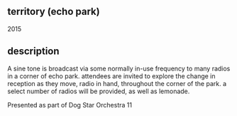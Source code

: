 <Cover src="thumb.jpg" />

## territory (echo park)
2015

<Vimeo src="https://player.vimeo.com/video/137990881" width="640" height="360" />

## description

A sine tone is broadcast via some normally in-use frequency to many radios in a corner of echo park. attendees are invited to explore the change in reception as they move, radio in hand, throughout the corner of the park. a select number of radios will be provided, as well as lemonade.

Presented as part of Dog Star Orchestra 11
